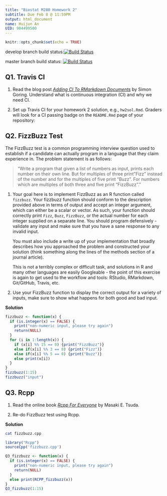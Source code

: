 ```yaml
---
title: "Biostat M280 Homework 2"
subtitle: Due Feb 8 @ 11:59PM
output: html_document
name: Huijun An
UID: 904499500
---
```


```r
knitr::opts_chunk$set(echo = TRUE)
```

  develop branch build status:[![Build Status](https://travis-ci.com/huijunan/biostat-m280-2019-winter.svg?token=zTicFbMBPAEEe9msLo8r&branch=develop)](https://travis-ci.com/huijunan/biostat-m280-2019-winter)
  
  master branch build status: [![Build Status](https://travis-ci.com/huijunan/biostat-m280-2019-winter.svg?token=zTicFbMBPAEEe9msLo8r&branch=master)](https://travis-ci.com/huijunan/biostat-m280-2019-winter)

## Q1. Travis CI

1. Read the blog post [_Adding CI To RMarkdown Documents_](http://www.goring.org/resources/Adding_CI_To_RMarkdown.html) by Simon Goring. Understand what is continuous integration (CI) and why we need CI.

2. Set up Travis CI for your homework 2 solution, e.g., `hw2sol.Rmd`. Graders will look for a CI passing badge on the `README.Rmd` page of your repository:



## Q2. FizzBuzz Test

The FizzBuzz test is a common programming interview question used to establish if a candidate can actually program in a language that they claim experience in. The problem statement is as follows:

> "Write a program that given a list of numbers as input, prints each number on their own line. But for multiples of three print "Fizz" instead of the number and for the multiples of five print “Buzz”. For numbers which are multiples of both three and five print “FizzBuzz”."

1. Your goal here is to implement FizzBuzz as an R function called `fizzbuzz`. Your fizzbuzz function should conform to the description provided above in terms of output and accept an integer argument, which can either be a scalar or vector. As such, your function should correctly print `Fizz`, `Buzz`, `FizzBuzz`, or the actual number for each integer supplied on a separate line. You should program defensively - validate any input and make sure that you have a sane response to any invalid input.

    You must also include a write up of your implementation that broadly describes how you approached the problem and constructed your solution (think something along the lines of the methods section of a journal article).

    This is not a terribly complex or difficult task, and solutions in R and many other languages are easily Googleable - the point of this exercise is again to get used to the workflow and tools: RStudio, RMarkdown, Git/GitHub, Travis, etc.

2. Use your FizzBuzz function to display the correct output for a variety of inputs, make sure to show what happens for both good and bad input. 

**Solution**
```r
fizzbuzz <- function(x) {
  if (is.integer(x) == FALSE) {
    print("non-numeric input, please try again")
    return(NULL)
  }
  for (i in 1:length(x)) {
    if (x[i] %% 15 == 0) {print("FizzBuzz")}
    else if(x[i] %% 3 == 0) {print("Fizz")}
    else if(x[i] %% 5 == 0) {print("Buzz")}
    else print(x[i])
  }
}
fizzbuzz(1:15)
fizzbuzz("input")
```


## Q3. Rcpp

1. Read the online book [_Rcpp For Everyone_](https://teuder.github.io/rcpp4everyone_en/) by Masaki E. Tsuda.

2. Re-do FizzBuzz test using Rcpp. 

**Solution**
```bash
cat fizzbuzz.cpp
```

```r
library("Rcpp")
sourceCpp('fizzbuzz.cpp')
```

```r
Q3_fizzbuzz <- function(x) {
  if (is.integer(x) == FALSE) {
    print("non-numeric input, please try again")
    return(NULL)
  }
  else print(RCPP_fizzbuzz(x))
}
Q3_fizzbuzz(1:15)
```

